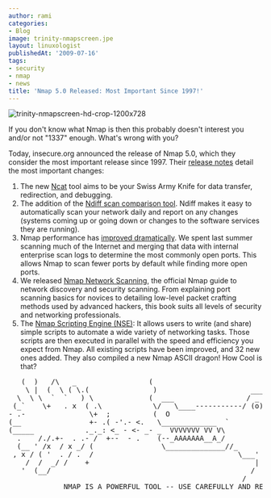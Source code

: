 ```yaml
---
author: rami
categories:
- Blog
image: trinity-nmapscreen.jpe
layout: linuxologist
publishedAt: '2009-07-16'
tags:
- security
- nmap
- news
title: 'Nmap 5.0 Released: Most Important Since 1997!'
---
```


![trinity-nmapscreen-hd-crop-1200x728](/assets/images/content/blog/trinity-nmapscreen.jpeg)

If you don't know what Nmap is then this probably doesn't interest you and/or not "1337" enough. What's wrong with you?

Today, insecure.org announced the release of Nmap 5.0, which they consider the most important release since 1997\. Their [release notes](http://nmap.org/5/) detail the most important changes:

1. The new [Ncat]( http://nmap.org/ncat/ ) tool aims to be your Swiss Army Knife for data transfer, redirection, and debugging.
2. The addition of the [Ndiff scan comparison tool]( http://nmap.org/ndiff ). Ndiff makes it easy to automatically scan your network daily and report on any changes (systems coming up or going down or changes to the software services they are running).
3. Nmap performance has [improved dramatically]( http://nmap.org/5#changes-performance ). We spent last summer scanning much of the Internet and merging that data with internal enterprise scan logs to determine the most commonly open ports. This allows Nmap to scan fewer ports by default while finding more open ports.
4. We released [Nmap Network Scanning]( http://nmap.org/book ), the official Nmap guide to network discovery and security scanning. From explaining port scanning basics for novices to detailing low-level packet crafting methods used by advanced hackers, this book suits all levels of security and networking professionals.
5. The [Nmap Scripting Engine \(NSE\)]( http://nmap.org/book/nse.html ): It allows users to write (and share) simple scripts to automate a wide variety of networking tasks. Those scripts are then executed in parallel with the speed and efficiency you expect from Nmap. All existing scripts have been improved, and 32 new ones added.
They also compiled a new Nmap ASCII dragon! How Cool is that?

<pre>
   (  )   /\   _                 (
    \ |  (  \ ( \.(               )                      _____
  \  \ \  `  `   ) \             (  ___                 / _   \
 (_`    \+   . x  ( .\            \/   \____-----------/ (o)   \_
- .-               \+  ;          (  O                           \____
(__                +- .( -'.- <.   \_____________  `              \  /
(_____            ._._: <_ - <- _- _  VVVVVVV VV V\                \/
  .    /./.+-  . .- /  +--  - .    (--_AAAAAAA__A_/                |
  (__ ' /x  / x _/ (                \______________//_              \_______
 , x / ( '  . / .  /                                  \___'          \     /
    /  /  _/ /    +                                       |           \   /
   '  (__/                                               /              \/
                                                       /                  \
             NMAP IS A POWERFUL TOOL -- USE CAREFULLY AND RESPONSIBLY
   </pre>
